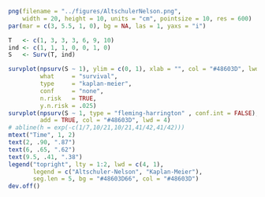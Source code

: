 ```r

png(filename = "../figures/AltschulerNelson.png", 
    width = 20, height = 10, units = "cm", pointsize = 10, res = 600)
par(mar = c(3, 5.5, 1, 0), bg = NA, las = 1, yaxs = "i")

T   <- c(1, 3, 3, 3, 6, 9, 10)
ind <- c(1, 1, 1, 0, 0, 1, 0)
S   <- Surv(T, ind)

survplot(npsurv(S ~ 1), ylim = c(0, 1), xlab = "", col = "#48603D", lwd = 1, lty = 2, 
         what     = "survival", 
         type     = "kaplan-meier", 
         conf     = "none", 
         n.risk   = TRUE, 
         y.n.risk = .025)
survplot(npsurv(S ~ 1, type = "fleming-harrington" , conf.int = FALSE), 
         add = TRUE, col = "#48603D", lwd = 4)
# abline(h = exp(-c(1/7,10/21,10/21,41/42,41/42)))
mtext("Time", 1, 2)
text(2, .90, ".87")
text(6, .65, ".62")
text(9.5, .41, ".38")
legend("topright", lty = 1:2, lwd = c(4, 1), 
       legend = c("Altschuler-Nelson", "Kaplan-Meier"), 
       seg.len = 5, bg = "#48603D66", col = "#48603D")
dev.off()
```
